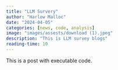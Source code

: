 ```yaml
---
title: "LLM Survery"
author: "Harlow Malloc"
date: "2024-04-05"
categories: [news, code, analysis]
image: "images/assests/download (1).jpeg"
description: "This is LLM survey blogs"
reading-time: 10
---
```


This is a post with executable code.
